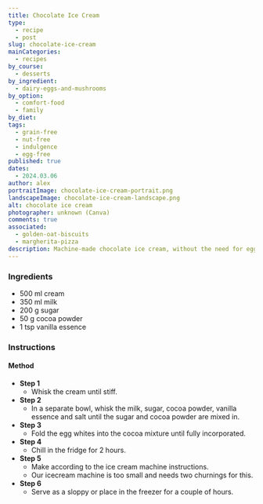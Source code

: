 ```yaml
---
title: Chocolate Ice Cream
type:
  - recipe
  - post
slug: chocolate-ice-cream
mainCategories:
  - recipes
by_course:
  - desserts
by_ingredient:
  - dairy-eggs-and-mushrooms
by_option:
  - comfort-food
  - family
by_diet:
tags:
  - grain-free
  - nut-free
  - indulgence
  - egg-free
published: true
dates:
  - 2024.03.06
author: alex
portraitImage: chocolate-ice-cream-portrait.png
landscapeImage: chocolate-ice-cream-landscape.png
alt: chocolate ice cream
photographer: unknown (Canva)
comments: true
associated:
  - golden-oat-biscuits
  - margherita-pizza
description: Machine-made chocolate ice cream, without the need for eggs or cooking. Everyone thought it was great! Credit for the original recipe goes to The Spruce Eats.
---
```


<Ingredients>

### Ingredients

- 500 ml cream
- 350 ml milk
- 200 g sugar
- 50 g cocoa powder
- 1 tsp vanilla essence

</Ingredients>

<Instructions>

### Instructions

#### Method

- **Step 1**
  - Whisk the cream until stiff.
- **Step 2**
  - In a separate bowl, whisk the milk, sugar, cocoa powder, vanilla essence and salt until the sugar and cocoa powder are mixed in.
- **Step 3**
  - Fold the egg whites into the cocoa mixture until fully incorporated.
- **Step 4**
  - Chill in the fridge for 2 hours.
- **Step 5**
  - Make according to the ice cream machine instructions.
  - Our icecream machine is too small and needs two churnings for this.
- **Step 6**
  - Serve as a sloppy or place in the freezer for a couple of hours.

</Instructions>
